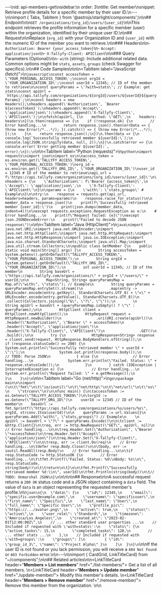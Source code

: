 ---\nid: api-members-get\nsidebar:\n  order: 3\ntitle: Get member\nsnippet: Retrieve profile details for a specific member by their user ID.\n---\n\nimport { Tabs, TabItem } from \'@astrojs/starlight/components\';\n\n## Endpoint\n\n`GET /organizations/{org_id}/users/{user_id}`\n\nThis endpoint retrieves the profile information for a specific member (user) within the organization, identified by their unique user ID.\n\n## Request\n\nReplace `{org_id}` with your Organization ID and `{user_id}` with the numeric ID of the member you want to retrieve.\n\n### Headers\n\n-   `Authorization: Bearer {your_access_token}`\n-   `Accept: application/json`\n-   `X-Tallyfy-Client: APIClient`\n\n### Query Parameters (Optional)\n\n-   `with` (string): Include additional related data. Common options might be `stats`, `assets`, `groups` (check Swagger for specifics).\n\n## Code Samples\n\n<Tabs>\n<TabItem label=\"JavaScript (fetch)\">\n```javascript\nconst accessToken = \'YOUR_PERSONAL_ACCESS_TOKEN\';\nconst orgId = \'YOUR_ORGANIZATION_ID\';\nconst userId = 12345; // ID of the member to retrieve\n\nconst queryParams = \'?with=stats\'; // Example: get stats\nconst apiUrl = `https://api.tallyfy.com/organizations/${orgId}/users/${userId}${queryParams}`;\n\nconst headers = new Headers();\nheaders.append(\'Authorization\', `Bearer ${accessToken}`);\nheaders.append(\'Accept\', \'application/json\');\nheaders.append(\'X-Tallyfy-Client\', \'APIClient\');\n\nfetch(apiUrl, {\n    method: \'GET\',\n    headers: headers\n})\n.then(response => {\n    if (!response.ok) {\n        // Error handling...\n        return response.json().then(errData => { throw new Error(/*...*/); }).catch(() => { throw new Error(/*...*/); });\n    }\n    return response.json();\n})\n.then(data => {\n    console.log(`Successfully retrieved member ${userId}:\`);\n    console.log(JSON.stringify(data, null, 2));\n})\n.catch(error => {\n    console.error(`Error getting member ${userId}:`, error);\n});\n```\n</TabItem>\n<TabItem label=\"Python (requests)\">\n```python\nimport requests\nimport json\nimport os\n\naccess_token = os.environ.get(\'TALLYFY_ACCESS_TOKEN\', \'YOUR_PERSONAL_ACCESS_TOKEN\')\norg_id = os.environ.get(\'TALLYFY_ORG_ID\', \'YOUR_ORGANIZATION_ID\')\nuser_id = 12345 # ID of the member to retrieve\napi_url = f\'https://api.tallyfy.com/organizations/{org_id}/users/{user_id}\'\n\nheaders = {\n    \'Authorization\': f\'Bearer {access_token}\',\n    \'Accept\': \'application/json\',\n    \'X-Tallyfy-Client\': \'APIClient\'\n}\n\nparams = {\n    \'with\': \'stats,groups\' # Example\n}\n\ntry:\n    response = requests.get(api_url, headers=headers, params=params)\n    response.raise_for_status()\n\n    member_data = response.json()\n    print(f\'Successfully retrieved member {user_id}:\')\n    print(json.dumps(member_data, indent=4))\n\nexcept requests.exceptions.RequestException as e:\n    # Error handling...\n    print(f\"Request failed: {e}\")\nexcept json.JSONDecodeError:\n    print(\"Failed to decode JSON response\")\n```\n</TabItem>\n<TabItem label=\"Java (HttpClient)\">\n```java\nimport java.net.URI;\nimport java.net.URLEncoder;\nimport java.net.http.HttpClient;\nimport java.net.http.HttpRequest;\nimport java.net.http.HttpResponse;\nimport java.io.IOException;\nimport java.nio.charset.StandardCharsets;\nimport java.util.Map;\nimport java.util.stream.Collectors;\n\npublic class GetMember {\n    public static void main(String[] args) {\n        String accessToken = System.getenv().getOrDefault(\"TALLYFY_ACCESS_TOKEN\", \"YOUR_PERSONAL_ACCESS_TOKEN\");\n        String orgId = System.getenv().getOrDefault(\"TALLYFY_ORG_ID\", \"YOUR_ORGANIZATION_ID\");\n        int userId = 12345; // ID of the member\n        String baseUrl = \"https://api.tallyfy.com/organizations/\" + orgId + \"/users/\" + userId;\n\n        Map<String, String> queryParamsMap = Map.of(\"with\", \"stats\"); // Example\n        String queryParams = queryParamsMap.entrySet().stream()\n            .map(entry -> URLEncoder.encode(entry.getKey(), StandardCharsets.UTF_8) + \"=\" + URLEncoder.encode(entry.getValue(), StandardCharsets.UTF_8))\n            .collect(Collectors.joining(\"&\", \"?\", \"\"));\n        \n        String apiUrl = baseUrl + (queryParamsMap.isEmpty() ? \"\" : queryParams);\n\n        HttpClient client = HttpClient.newHttpClient();\n        HttpRequest request = HttpRequest.newBuilder()\n                .uri(URI.create(apiUrl))\n                .header(\"Authorization\", \"Bearer \" + accessToken)\n                .header(\"Accept\", \"application/json\")\n                .header(\"X-Tallyfy-Client\", \"APIClient\")\n                .GET()\n                .build();\n\n        try {\n            HttpResponse<String> response = client.send(request, HttpResponse.BodyHandlers.ofString());\n            if (response.statusCode() == 200) {\n                System.out.println(\"Successfully retrieved member \" + userId + \":\");\n                System.out.println(response.body());\n                // TODO: Parse JSON\n            } else {\n                // Error handling...\n                System.err.println(\"Failed. Status: \" + response.statusCode());\n            }\n        } catch (IOException | InterruptedException e) {\n             // Error handling...\n             System.err.println(\"Request failed: \" + e.getMessage());\n        }\n    }\n}\n```\n</TabItem>\n<TabItem label=\"Go (net/http)\">\n```go\npackage main\n\nimport (\n\t\"fmt\"\n\t\"io/ioutil\"\n\t\"net/http\"\n\t\"net/url\"\n\t\"os\"\n    \"strconv\"\n)\n\nfunc main() {\n\taccessToken := os.Getenv(\"TALLYFY_ACCESS_TOKEN\")\n\torgId := os.Getenv(\"TALLYFY_ORG_ID\")\n    userId := 12345 // ID of the member\n    baseUrl := fmt.Sprintf(\"https://api.tallyfy.com/organizations/%s/users/%s\", orgId, strconv.Itoa(userId))\n\n    queryParams := url.Values{}\n    queryParams.Add(\"with\", \"stats,groups\") // Example\n    \n    apiUrl := baseUrl + \"?\" + queryParams.Encode()\n\n\tclient := &http.Client{}\n\treq, err := http.NewRequest(\"GET\", apiUrl, nil)\n    // Error handling...\n\n\treq.Header.Set(\"Authorization\", \"Bearer \"+accessToken)\n\treq.Header.Set(\"Accept\", \"application/json\")\n\treq.Header.Set(\"X-Tallyfy-Client\", \"APIClient\")\n\n\tresp, err := client.Do(req)\n    // Error handling...\n\tdefer resp.Body.Close()\n\n\tbody, err := ioutil.ReadAll(resp.Body)\n    // Error handling...\n\n\tif resp.StatusCode != http.StatusOK {\n        // Error handling...\n\t\tfmt.Printf(\"Failed. Status: %d\\nBody: %s\\n\", resp.StatusCode, string(body))\n\t\treturn\n\t}\n\n\tfmt.Printf(\"Successfully retrieved member %d:\\n\", userId)\n\tfmt.Println(string(body))\n\t// TODO: Unmarshal JSON\n}\n```\n</TabItem>\n</Tabs>\n\n## Response\n\nA successful request returns a `200 OK` status code and a JSON object containing a `data` field. The value of `data` is an object representing the requested member's profile.\n\n```json\n{\n  \"data\": {\n    \"id\": 12345,\n    \"email\": \"specific.user@example.com\",\n    \"username\": \"specificuser\",\n    \"first_name\": \"Specific\",\n    \"last_name\": \"User\",\n    \"full_name\": \"Specific User\",\n    \"profile_pic\": \"https://.../avatar.png\",\n    \"active\": true,\n    \"status\": \"active\",\n    \"user_role\": \"Standard\",\n    \"timezone\": \"America/Los_Angeles\",\n    \"created_at\": \"2023-02-01T12:00:00Z\",\n    // ... other standard user properties ...\n    // Included if requested with \'with=stats\':\n    \"stats\": {\n        \"active_tasks\": 15,\n        \"completed_tasks\": 120,\n        // ... other stats ...\n    },\n    // Included if requested with \'with=groups\':\n    \"groups\": [\n         { \"id\": \"group_id_3\", \"name\": \"Project Alpha\" }\n    ]\n  }\n}\n```\n\nIf the user ID is not found or you lack permission, you will receive a `404 Not Found` or `403 Forbidden` error.\n\n---\n\nimport { CardGrid, LinkTitleCard} from \"~/components\";\n\n## Related articles\n<CardGrid>\n<LinkTitleCard header=\"<b>Members > List members</b>\" href=\"./list-members/\"> Get a list of all members. </LinkTitleCard>\n<LinkTitleCard header=\"<b>Members > Update member</b>\" href=\"./update-member/\"> Modify this member\'s details. </LinkTitleCard>\n<LinkTitleCard header=\"<b>Members > Remove member</b>\" href=\"./remove-member/\"> Remove this member from the organization. </LinkTitleCard>\n</CardGrid>\n 